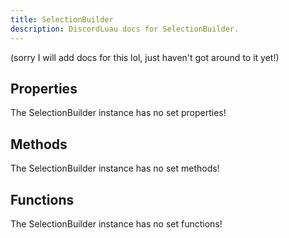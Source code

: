 ```yaml
---
title: SelectionBuilder
description: DiscordLuau docs for SelectionBuilder.
---
```

[//]: # (This file was automatically compiled through the Generator luau code under this repository)
[//]: # (if you want to edit the documentation of discord-luau, please write changes)
[//]: # (to the discord-luau repository itself, we extract the comments from discord-luau and translate)
[//]: # (them into markdown files that Nextra can interpret!)

(sorry I will add docs for this lol, just haven't got around to it yet!)

[//]: # (----- DOCUMENT PROPERTIES ----- )

## Properties

The SelectionBuilder instance has no set properties!

[//]: # (----- DOCUMENT METHODS ----- )

## Methods

The SelectionBuilder instance has no set methods!

[//]: # (----- DOCUMENT FUNCTIONS ----- )

## Functions

The SelectionBuilder instance has no set functions!

